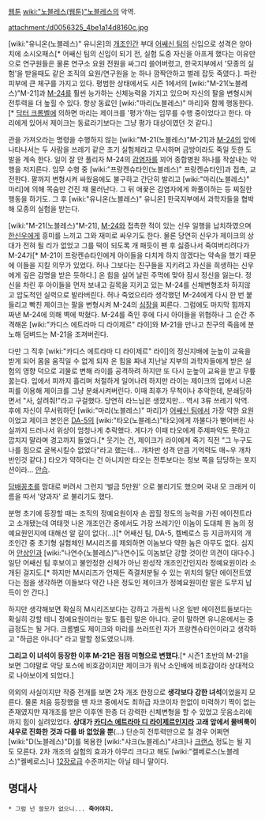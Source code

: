 [[웹툰]] [[wiki:"노블레스(웹툰)"노블레스]]의 악역.

attachment:/d0056325_4be1a14d8160c.jpg

[wiki:"유니온(노블레스)" 유니온]의 [[개조인간]] 부대 [[어쌔신 팀]]의 신입으로 성격은 양아치에 소시오패스[* 어쌔신 팀의 신입이 되기 전, 실험 도중 자신을 아프게 했다는 이유만으로 연구원들은 물론 연구소 요원 전원을 싸그리 쓸어버렸고, 한국지부에서 '모종의 실험'을 받을때도 같은 조직의 요원/연구원을 눈 하나 깜짝안하고 벌레 잡듯 죽였다.]. 파란 피부에 큰 체구를 가지고 있다. 평범한 상태에서도 시즌 1에서의 [wiki:"M-21(노블레스)"M-21]과 [[M-24]]를 훨씬 능가하는 신체능력을 가지고 있으며 자신의 팔을 변형시켜 전투력을 더 높힐 수 있다. 항상 동료인 [wiki:"마리(노블레스)" 마리]와 함께 행동한다.[* [[닥터 크롬벨]]에 의하면 마리는 제이크를 '평가'하는 임무를 수행 중이었다고 한다. 마리에게 있어서 제이크는 동료라기보다는 그냥 평가 대상이였던 것 같다.]

관을 가져오라는 명령을 수행하지 않는 [wiki:"M-21(노블레스)"M-21]과 [[M-24]]의 앞에 나타나서는 두 사람을 쓰레기 같은 초기 실험체라고 무시하며 금방이라도 죽일 듯한 도발을 계속 한다. 일이 잘 안 풀리자 M-24의 [[감염자]]를 꾀어 종합병원 하나를 작살내는 악행을 저지른다. 임무 수행 중 [wiki:"프랑켄슈타인(노블레스)" 프랑켄슈타인]과 접촉, 교전한다. 팔까지 변형시켜 싸웠음에도 불구하고 간단히 발리고 [wiki:"마리(노블레스)" 마리]에 의해 목숨만 건진 채 물러난다. 그 뒤 애꿎은 감염자에게 화풀이하는 등 찌질한 행동을 하기도. 그 후 [wiki:"유니온(노블레스)" 유니온] 한국지부에서 과학자들을 협박해 모종의 실험을 받는다.

[wiki:"M-21(노블레스)"M-21], [[M-24]]와 접촉한 적이 있는 신우 일행을 납치하였으며 [[한신우]]에게 흥미를 느끼고 그와 재미로 싸우기도 한다. 물론 당연히 신우가 제이크의 상대가 전혀 될 리가 없었고 그를 떡이 되도록 개 패듯이 팬 후 싫증나서 죽여버리려다가 M-24가[* M-21이 프랑켄슈타인에게 아이들을 다치게 하지 않겠다는 약속을 했기 때문에 이들을 지킬 의무가 있었다. 허나 그보다는 친구들을 지키려고 자신을 희생하는 신우에게 깊은 감명을 받은 듯하다.] 온 힘을 실어 날린 주먹에 맞아 잠시 정신을 잃는다. 정신을 차린 후 아이들을 먼저 보내고 길목을 지키고 있는 M-24를 신체변형조차 하지않고 압도적인 실력으로 발라버린다. 허나 죽었으리라 생각했던 M-24에게 다시 한 번 붙들리고 빡친 제이크는 팔을 변형시켜 M-24의 [[심장]]을 찌른다. 그럼에도 마지막 힘까지 짜낸 M-24에 의해 벽에 박혔다. M-24를 죽인 후에 다시 아이들을 위협하나 그 순간 추격해온 [wiki:"카디스 에트라마 디 라이제르" 라이]와 M-21을 만나고 친구의 죽음에 분노해 덤벼드는 M-21을 조져버린다.

다만 그 직후 [wiki:"카디스 에트라마 디 라이제르" 라이]의 정신지배에 눈높이 교육을 받게 되어 몸을 움직일 수 없게 되자 온 힘을 짜내 지난날 지부의 과학자들에게 받은 실험의 영향 덕으로 괴물로 변해 라이를 공격하려 하지만 또 다시 눈높이 교육을 받고 무릎 꿇는다. 입에서 피까지 흘리며 처절하게 일어나려 하지만 라이는 제이크의 입에서 나온 피를 이용해 제이크를 그냥 분쇄시켜버린다. 이때 최후가 무척이나 추악한데, 분쇄당하면서 "사, 살려줘!"라고 구걸했다. 당연히 라느님은 생깠지만... 역시 3류 쓰레기 악역. 후에 자신이 무서워하던 [wiki:"마리(노블레스)" 마리]가 [[어쌔신 팀]]에서 가장 약한 요원이었고 제이크 본인은 [[DA-5]]의 [wiki:"타오(노블레스)"타오]에게 까불다가 뻗어버린 사실까지 드러나서 위상이 엄청나게 추락했다. 게다가 이때 타오에게 주제파악도 못하고 깝치지 말라며 경고까지 들었다.[* 웃기는 건, 제이크가 라이에게 죽기 직전 "그 누구도 나를 힘으로 굴복시킬수 없었다"라고 했는데... 개차반 성격 만큼 기억력도 매~우 개차반인것 같다.] 타오가 약하다는 건 아니지만 타오는 전투보다는 정보 쪽을 담당하는 포지션이라... [[안습]].

[[담배]]꽁초를 맘대로 버려서 그런지 '벌금 5만원' 으로 불리기도 했으며 국내 모 크래커 이름을 따서 '양과자' 로 불리기도 했다.

분명 초기에 등장할 때는 조직의 정예요원이자 손 꼽힐 정도의 능력을 가진 에이전트라고 소개됐는데 여태껏 나온 개조인간 중에서도 가장 쓰레기인 이놈이 도대체 뭔 놈의 정예요원인지에 대해선 알 길이 없다(...)[* 어쌔신 팀, DA-5, 켈베로스 등 지금까지의 개조인간 중 초기형 실험체인 M시리즈를 제외하면 이놈보다 약한 놈은 아무도 없다. 심지어 [[안상인]]과 [wiki:"나연수(노블레스)"나연수]도 이놈보단 강할 것이란 의견이 대다수.] 일단 어쌔신 팀 후보이고 불안정한 신체가 아닌 완성작 개조인간인지라 정예요원이라 소개된 걸지도.[* 하지만 M시리즈가 언제든 즉결처분될 수 있는 위치의 말단 에이전트였다는 점을 생각하면 이들보다 약간 나은 정도인 제이크가 정예요원이란 말은 도무지 납득이 안 간다.]

하지만 생각해보면 확실히 M시리즈보다는 강하고 가끔씩 나온 일반 에이전트들보다는 확실히 강할 테니 정예요원이라는 말도 틀린 말은 아니다. 굳이 말하면 유니온에서는 중급정도는 될 거다. 크롬벨도 제이크와 마리를 쓰러뜨린 자가 프랑켄슈타인이라고 생각하고 "하급은 아니다" 라고 말할 정도였으니까.

'''그리고 이 녀석이 등장한 이후 M-21은 점점 미형으로 변했다'''.[* 시즌1 초반의 M-21을 보면 그야말로 악당 포스에 비호감이지만 제이크가 워낙 소인배에 비호감이라 상대적으로 나아보이게 되었다.]

의외의 사실이지만 작중 전개를 보면 2차 개조 한정으로 '''생각보다 강한 녀석'''이었을지 모른다. 물론 처음 등장했을 땐 자코 중에서도 최하급 자코이자 한없이 미력하기 짝이 없는 존재였지만 재개조를 받은 이후엔 한층 더 강력한 신체변형을 할 수 있었고 웃음소리에까지 힘이 실려있었다. '''상대가 [[카디스 에트라마 디 라이제르]]인지라 고래 앞에서 물벼룩이 새우로 진화한 것과 다를 바 없었을 뿐'''(...) 단순히 전투력만으로 칠 경우 어쩌면 [wiki:"D(노블레스)"D]를 복용한 [wiki:"샤크(노블레스)"샤크]나 [[크랜스]] 정도는 될 지도 모른다. 2차 개조의 실험의 효과가 아무리 크다고 해도 [wiki:"켈베로스(노블레스)"켈베로스]나 [[12장로]]급 수준까지는 아닐 테니 말이다. 

== 명대사 ==

 * 그럼 넌 쓸모가 없으니... '''죽어야지.'''
